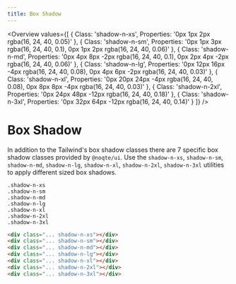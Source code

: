 ```yaml
---
title: Box Shadow
---
```


<Overview
  values={[
    {
      Class: 'shadow-n-xs',
      Properties: '0px 1px 2px rgba(16, 24, 40, 0.05)'
    },
    {
      Class: 'shadow-n-sm',
      Properties: '0px 1px 3px rgba(16, 24, 40, 0.1), 0px 1px 2px rgba(16, 24, 40, 0.06)'
    },
    {
      Class: 'shadow-n-md',
      Properties: '0px 4px 8px -2px rgba(16, 24, 40, 0.1), 0px 2px 4px -2px rgba(16, 24, 40, 0.06)'
    },
    {
      Class: 'shadow-n-lg',
      Properties:
        '0px 12px 16px -4px rgba(16, 24, 40, 0.08), 0px 4px 6px -2px rgba(16, 24, 40, 0.03)'
    },
    {
      Class: 'shadow-n-xl',
      Properties:
        '0px 20px 24px -4px rgba(16, 24, 40, 0.08), 0px 8px 8px -4px rgba(16, 24, 40, 0.03)'
    },
    {
      Class: 'shadow-n-2xl',
      Properties: '0px 24px 48px -12px rgba(16, 24, 40, 0.18)'
    },
    {
      Class: 'shadow-n-3xl',
      Properties: '0px 32px 64px -12px rgba(16, 24, 40, 0.14)'
    }
  ]}
/>

# Box Shadow

In addition to the Tailwind's box shadow classes there are 7 specific box shadow classes provided by `@noqte/ui`. Use the `shadow-n-xs`, `shadow-n-sm`, `shadow-n-md`, `shadow-n-lg`, `shadow-n-xl`, `shadow-n-2xl`, `shadow-n-3xl` utilities to apply different sized box shadows.

<Preview classes="gap-8 !p-20 bg-n-gray-50" centered>
  <div className="flex flex-col items-center gap-2">
    <code dir="ltr" className="text-sm whitespace-nowrap">.shadow-n-xs</code>
    <div className="shadow-n-xs block w-16 h-16 bg-white"></div>
  </div>
  <div className="flex flex-col items-center gap-2">
    <code dir="ltr" className="text-sm whitespace-nowrap">.shadow-n-sm</code>
    <div className="shadow-n-sm block w-16 h-16 bg-white"></div>
  </div>
  <div className="flex flex-col items-center gap-2">
    <code dir="ltr" className="text-sm whitespace-nowrap">.shadow-n-md</code>
    <div className="shadow-n-md block w-16 h-16 bg-white"></div>
  </div>
  <div className="flex flex-col items-center gap-2">
    <code dir="ltr" className="text-sm whitespace-nowrap">.shadow-n-lg</code>
    <div className="shadow-n-lg block w-16 h-16 bg-white"></div>
  </div>
  <div className="flex flex-col items-center gap-2">
    <code dir="ltr" className="text-sm whitespace-nowrap">.shadow-n-xl</code>
    <div className="shadow-n-xl block w-16 h-16 bg-white"></div>
  </div>
  <div className="flex flex-col items-center gap-2">
    <code dir="ltr" className="text-sm whitespace-nowrap">.shadow-n-2xl</code>
    <div className="shadow-n-2xl block w-16 h-16 bg-white"></div>
  </div>
  <div className="flex flex-col items-center gap-2">
    <code dir="ltr" className="text-sm whitespace-nowrap">.shadow-n-3xl</code>
    <div className="shadow-n-3xl block w-16 h-16 bg-white"></div>
  </div>
</Preview>

```html
<div class="... shadow-n-xs"></div>
<div class="... shadow-n-sm"></div>
<div class="... shadow-n-md"></div>
<div class="... shadow-n-lg"></div>
<div class="... shadow-n-xl"></div>
<div class="... shadow-n-2xl"></div>
<div class="... shadow-n-3xl"></div>
```

